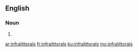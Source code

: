 ==English==

===Noun===
{{head|en|noun plural form}}

# {{plural of|infralittoral|lang=en}}

[[ar:infralittorals]]
[[fr:infralittorals]]
[[ku:infralittorals]]
[[my:infralittorals]]